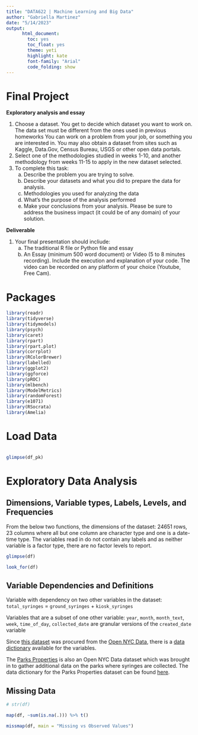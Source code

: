 ```yaml
---
title: "DATA622 | Machine Learning and Big Data"
author: "Gabriella Martinez"
date: "5/14/2023"
output:
      html_document:
        toc: yes
        toc_float: yes
        theme: yeti
        highlight: kate
        font-family: "Arial"
        code_folding: show
---
```

# Final Project
**Exploratory analysis and essay**  

1. Choose a dataset. You get to decide which dataset you want to work on. The data set must be different from the ones used in previous homeworks You can work on a problem from your job, or something you are interested in. You may also obtain a dataset from sites such as Kaggle, Data.Gov, Census Bureau, USGS or other open data portals.   
2. Select one of the methodologies studied in weeks 1-10, and another methodology from weeks 11-15 to apply in the new dataset selected.  
3. To complete this task:  
    a. Describe the problem you are trying to solve.  
    b. Describe your datasets and what you did to prepare the data for analysis.  
    c. Methodologies you used for analyzing the data  
    d. What's the purpose of the analysis performed  
    e. Make your conclusions from your analysis. Please be sure to address the business impact (it could be of any domain) of your solution.  
  
**Deliverable**  

1. Your final presentation should incliude:    
    a. The traditional R file or Python file and essay  
    b. An Essay (minimum 500 word document) or Video (5 to 8 minutes recording). Include the execution and explanation of your code. The video can be recorded on any platform of your choice (Youtube, Free Cam).


# Packages
```r
library(readr)
library(tidyverse)
library(tidymodels)
library(psych)
library(caret)
library(rpart)
library(rpart.plot)
library(corrplot)
library(RColorBrewer)
library(labelled)
library(ggplot2)
library(ggforce)
library(pROC)
library(mlbench)
library(ModelMetrics)
library(randomForest)
library(e1071)
library(RSocrata)
library(Amelia)
```


# Load Data
```r

```

```r
glimpse(df_pk)
```


# Exploratory Data Analysis

## Dimensions, Variable types, Labels, Levels, and Frequencies

From the below two functions, the dimensions of the dataset: 24651 rows, 23 columns where all but one column are character type and one is a date-time type. The variables read in do not contain any labels and as neither variable is a factor type, there are no factor levels to report. 

```r
glimpse(df)

look_for(df)
```

## Variable Dependencies and Definitions

Variable with dependency on two other variables in the dataset:  
`total_syringes` = `ground_syringes` + `kiosk_syringes`  

Variables that are a subset of one other variable:
`year`, `month`, `month_text`, `week`, `time_of_day`, `collected_date` are granular versions of the  `created_date` variable  

Since [this dataset](https://data.cityofnewyork.us/Public-Safety/Summary-of-Syringe-Data-in-NYC-Parks/t8xi-d5wb) was procured from the [Open NYC Data](https://opendata.cityofnewyork.us/), there is a [data dictionary](https://docs.google.com/spreadsheets/d/1VSUqd1peSc-4D2XnBZNiLdxa0Jg4z62D/edit#gid=1183788427) available for the variables.  

The [Parks Properties](https://data.cityofnewyork.us/Recreation/Parks-Properties/enfh-gkve) is also an Open NYC Data dataset which was brought in to gather additional data on the parks where syringes are collected. The data dictionary for the Parks Properties dataset can be found [here](https://docs.google.com/spreadsheets/d/1Q4DBWu7riNFxWvy1vnTJHoOI3r2L9oW6eCN56jCNyCw/edit#gid=0).

## Missing Data
```r
# str(df)

map(df, ~sum(is.na(.))) %>% t()

missmap(df, main = "Missing vs Observed Values")
```



<!------- Below is for removing excessive space in Rmarkdown | HTML formatting -------->

<div class="tocify-extend-page" data-unique="tocify-extend-page" style="height: 0;"></div>